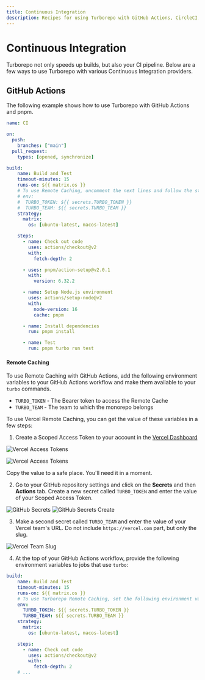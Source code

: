 ```yaml
---
title: Continuous Integration
description: Recipes for using Turborepo with GitHub Actions, CircleCI, and other continuous integration providers.
---
```


# Continuous Integration

Turborepo not only speeds up builds, but also your CI pipeline. Below are a few ways to use Turborepo with various Continuous Integration providers.

## GitHub Actions

The following example shows how to use Turborepo with GitHub Actions and pnpm.

```yaml
name: CI

on:
  push:
    branches: ["main"]
  pull_request:
    types: [opened, synchronize]

build:
    name: Build and Test
    timeout-minutes: 15
    runs-on: ${{ matrix.os }}
    # To use Remote Caching, uncomment the next lines and follow the steps below.
    # env:
    #  TURBO_TOKEN: ${{ secrets.TURBO_TOKEN }}
    #  TURBO_TEAM: ${{ secrets.TURBO_TEAM }}
    strategy:
      matrix:
        os: [ubuntu-latest, macos-latest]

    steps:
      - name: Check out code
        uses: actions/checkout@v2
        with:
          fetch-depth: 2

      - uses: pnpm/action-setup@v2.0.1
        with:
          version: 6.32.2

      - name: Setup Node.js environment
        uses: actions/setup-node@v2
        with:
          node-version: 16
          cache: pnpm

      - name: Install dependencies
        run: pnpm install

      - name: Test
        run: pnpm turbo run test
```

#### Remote Caching

To use Remote Caching with GitHub Actions, add the following environment variables to your GitHub Actions workflow
and make them available to your `turbo` commands.

- `TURBO_TOKEN` - The Bearer token to access the Remote Cache
- `TURBO_TEAM` - The team to which the monorepo belongs

To use Vercel Remote Caching, you can get the value of these variables in a few steps:

1. Create a Scoped Access Token to your account in the [Vercel Dashboard](https://vercel.com/account/tokens)

![Vercel Access Tokens](/images/docs/vercel-tokens.png)

![Vercel Access Tokens](/images/docs/vercel-create-token.png)

Copy the value to a safe place. You'll need it in a moment.

2. Go to your GitHub repository settings and click on the **Secrets** and then **Actions** tab.
   Create a new secret called `TURBO_TOKEN` and enter the value of your Scoped Access Token.

![GitHub Secrets](/images/docs/github-actions-secrets.png)
![GitHub Secrets Create](/images/docs/github-actions-create-secret.png)

3. Make a second secret called `TURBO_TEAM` and enter the value of your Vercel team's URL. Do not include `https://vercel.com` part, but only the slug.

![Vercel Team Slug](/images/docs/vercel-slug.png)

4. At the top of your GitHub Actions workflow, provide the following environment variables to jobs that use `turbo`:

```yaml highlight="6-8"
build:
    name: Build and Test
    timeout-minutes: 15
    runs-on: ${{ matrix.os }}
    # To use Turborepo Remote Caching, set the following environment variables for the job.
    env:
      TURBO_TOKEN: ${{ secrets.TURBO_TOKEN }}
      TURBO_TEAM: ${{ secrets.TURBO_TEAM }}
    strategy:
      matrix:
        os: [ubuntu-latest, macos-latest]

    steps:
      - name: Check out code
        uses: actions/checkout@v2
        with:
          fetch-depth: 2
    # ...
```
